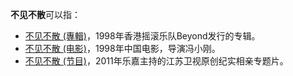 '''不见不散'''可以指：
*[[不见不散_(專輯)|不见不散 (專輯)]]，1998年香港摇滚乐队Beyond发行的专辑。
*[[不见不散_(电影)|不见不散 (电影)]]，1998年中国电影，导演冯小刚。
*[[不见不散_(节目)|不见不散 (节目)]]，2011年乐嘉主持的江苏卫视原创纪实相亲专题片。

{{disambig|Cat=四字消歧义}}